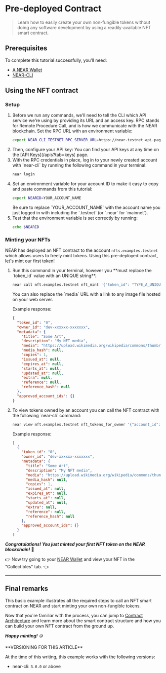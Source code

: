 # Pre-deployed Contract

> Learn how to easily create your own non-fungible tokens without doing any software development by using a readily-available NFT smart contract.

## Prerequisites

To complete this tutorial successfully, you'll need:

- [A NEAR Wallet](https://wiki.near.org/getting-started/creating-a-near-wallet)
- [NEAR-CLI](https://docs.near.org/tools/near-cli#setup)

## Using the NFT contract

### Setup

<ol>
<li>
Before we run any commands, we'll need to tell the CLI which API service we're using by providing its URL and an access key. RPC stands for Remote Procedure Call, and is how we communicate with the NEAR blockchain. Set the RPC URL with an environment variable:

```bash
export NEAR_CLI_TESTNET_RPC_SERVER_URL=https://near-testnet.api.pagoda.co/rpc/v1/
```
</li>
<li>
Then, configure your API key:

<SetApiKey />

<Info>
You can find your API keys at any time on the [API Keys](/apis?tab=keys) page.
</Info>
</li>
<li>
With the RPC credentials in place, log in to your newly created account with `near-cli` by running the following command in your terminal:

```bash
near login
```
</li>
<li>
Set an environment variable for your account ID to make it easy to copy and paste commands from this tutorial:

```bash
export NEARID=YOUR_ACCOUNT_NAME
```

<Note>
Be sure to replace `YOUR_ACCOUNT_NAME` with the account name you just logged in with including the `.testnet` (or `.near` for `mainnet`).
</Note>
</li>
<li>
Test that the environment variable is set correctly by running:
  
```bash
echo $NEARID
```
</li>
</ol>

### Minting your NFTs

NEAR has deployed an NFT contract to the account `nfts.examples.testnet` which allows users to freely mint tokens. Using this pre-deployed contract, let's mint our first token! 

<ol>
<li>
Run this command in your terminal, however you **must replace the `token_id` value with an UNIQUE string**.

```bash
near call nft.examples.testnet nft_mint '{"token_id": "TYPE_A_UNIQUE_VALUE_HERE", "receiver_id": "'$NEARID'", "metadata": { "title": "GO TEAM", "description": "The Team Goes", "media": "https://bafybeidl4hjbpdr6u6xvlrizwxbrfcyqurzvcnn5xoilmcqbxfbdwrmp5m.ipfs.dweb.link/", "copies": 1}}' --accountId $NEARID --deposit 0.1
```

<Tip>
You can also replace the `media` URL with a link to any image file hosted on your web server.
</Tip>

Example response:

```json
{
  "token_id": "0",
  "owner_id": "dev-xxxxxx-xxxxxxx",
  "metadata": {
    "title": "Some Art",
    "description": "My NFT media",
    "media": "https://upload.wikimedia.org/wikipedia/commons/thumb/0/00/Olympus_Mons_alt.jpg/1024px-Olympus_Mons_alt.jpg",
    "media_hash": null,
    "copies": 1,
    "issued_at": null,
    "expires_at": null,
    "starts_at": null,
    "updated_at": null,
    "extra": null,
    "reference": null,
    "reference_hash": null
  },
  "approved_account_ids": {}
}
```
</li>
<li>
To view tokens owned by an account you can call the NFT contract with the following `near-cli` command:

```bash
near view nft.examples.testnet nft_tokens_for_owner '{"account_id": "'$NEARID'"}'
```

Example response:

```json
[
  {
    "token_id": "0",
    "owner_id": "dev-xxxxxx-xxxxxxx",
    "metadata": {
      "title": "Some Art",
      "description": "My NFT media",
      "media": "https://upload.wikimedia.org/wikipedia/commons/thumb/0/00/Olympus_Mons_alt.jpg/1024px-Olympus_Mons_alt.jpg",
      "media_hash": null,
      "copies": 1,
      "issued_at": null,
      "expires_at": null,
      "starts_at": null,
      "updated_at": null,
      "extra": null,
      "reference": null,
      "reference_hash": null
    },
    "approved_account_ids": {}
  }
]
```

</li>
</ol>

***Congratulations! You just minted your first NFT token on the NEAR blockchain!*** 🎉

👉 Now try going to your [NEAR Wallet](http://wallet.testnet.near.org) and view your NFT in the "Collectibles" tab. 👈 

---

## Final remarks

This basic example illustrates all the required steps to call an NFT smart contract on NEAR and start minting your own non-fungible tokens.

Now that you're familiar with the process, you can jump to [Contract Architecture](/tutorials/nfts/skeleton) and learn more about the smart contract structure and how you can build your own NFT contract from the ground up.

***Happy minting!*** 🪙

<Note>
**VERSIONING FOR THIS ARTICLE** 

At the time of this writing, this example works with the following versions:

- near-cli: `3.0.0` or above
</Note>

